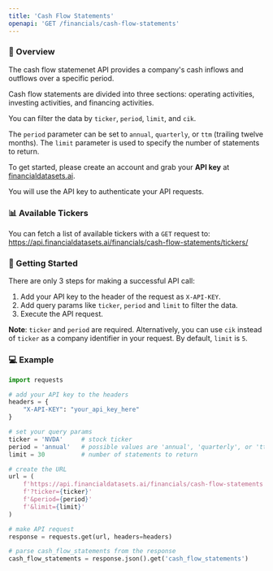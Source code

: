 ```yaml
---
title: 'Cash Flow Statements'
openapi: 'GET /financials/cash-flow-statements'
---
```


### 👋  Overview
The cash flow statemenet API provides a company's cash inflows and outflows over a specific period.

Cash flow statements are divided into three sections: operating activities, investing activities, and financing activities.

You can filter the data by `ticker`, `period`, `limit`, and `cik`.

The `period` parameter can be set to `annual`, `quarterly`, or `ttm` (trailing twelve months). The `limit` parameter is used to specify the number of statements to return.

To get started, please create an account and grab your <b>API key</b> at [financialdatasets.ai](https://financialdatasets.ai).

You will use the API key to authenticate your API requests.

### 📊 Available Tickers
You can fetch a list of available tickers with a `GET` request to:
https://api.financialdatasets.ai/financials/cash-flow-statements/tickers/

###  🚀  Getting Started
There are only 3 steps for making a successful API call:
1. Add your API key to the header of the request as `X-API-KEY`.
2. Add query params like `ticker`, `period` and `limit` to filter the data.
3. Execute the API request.

**Note**: `ticker` and `period` are required. Alternatively, you can use `cik` instead of `ticker` as a company identifier in your request.  By default, `limit` is `5`.

### 💻  Example
```python Cash Flow Statements
import requests

# add your API key to the headers
headers = {
    "X-API-KEY": "your_api_key_here"
}

# set your query params
ticker = 'NVDA'     # stock ticker
period = 'annual'   # possible values are 'annual', 'quarterly', or 'ttm'
limit = 30          # number of statements to return

# create the URL
url = (
    f'https://api.financialdatasets.ai/financials/cash-flow-statements'
    f'?ticker={ticker}'
    f'&period={period}'
    f'&limit={limit}'
)

# make API request
response = requests.get(url, headers=headers)

# parse cash_flow_statements from the response
cash_flow_statements = response.json().get('cash_flow_statements')
```